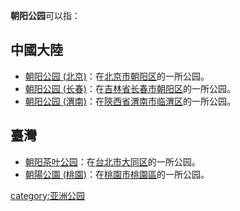 '''朝阳公园'''可以指：

==中國大陸==
*[[朝阳公园_(北京)|朝阳公园 (北京)]]：在[[北京市|北京市]][[朝阳区_(北京市)|朝阳区]]的一所公园。
*[[朝阳公园_(长春)|朝阳公园 (长春)]]：在[[吉林省|吉林省]][[长春市|长春市]][[朝阳区_(长春市)|朝阳区]]的一所公园。
*[[朝阳公园_(渭南)|朝阳公园 (渭南)]]：在[[陝西省|陝西省]][[渭南市|渭南市]][[临渭区|临渭区]]的一所公园。

==臺灣==
*[[朝阳茶叶公园|朝阳茶叶公园]]：在[[台北市|台北市]][[大同區_(臺灣)|大同区]]的一所公园。
*[[朝陽公園_(桃園)|朝陽公園 (桃園)]]：在[[桃園市|桃園市]][[桃園區|桃園區]]的一所公园。

{{disambig|Cat=四字建築物消歧義}}

[[category:亚洲公园|category:亚洲公园]]